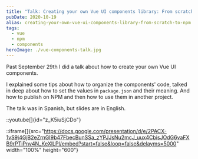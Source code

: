 ```yaml
---
title: "Talk: Creating your own Vue UI components library: From scratch to NPM"
pubDate: 2020-10-19
alias: creating-your-own-vue-ui-components-library-from-scratch-to-npm
tags:
  - vue
  - npm
  - components
heroImage: ./vue-components-talk.jpg
---
```


Past September 29th I did a talk about how to create your own Vue UI components.

I explained some tips about how to organize the components' code, talked in deep about how to set the values in `package.json` and their meaning. And how to publish on NPM and then how to use them in another project.

The talk was in Spanish, but slides are in English.

::youtube[]{id="z_K5iuSjCDo"}

::iframe[]{src="https://docs.google.com/presentation/d/e/2PACX-1vS9j4GjB2eZrnGI9b47FbecBunSSa_zYPJJsNu2mcJ_uux4CbisJOdG6vaFXB9rPTiPnv4N_KeXlLPl/embed?start=false&loop=false&delayms=5000" width="100%" height="600"}
